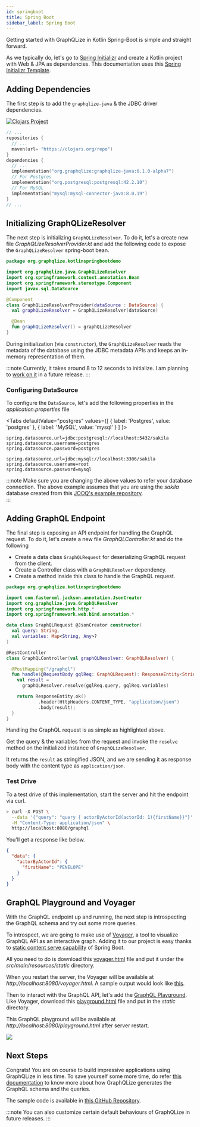 ```yaml
---
id: springboot
title: Spring Boot
sidebar_label: Spring Boot
---
```


Getting started with GraphQLize in Kotlin Spring-Boot is simple and straight forward.

As we typically do, let's go to [Spring Initializr](https://start.spring.io/) and create a Kotlin project with Web & JPA as dependencies. This documentation uses this [Spring Initializr Template](https://start.spring.io/#!type=gradle-project&language=kotlin&platformVersion=2.2.5.RELEASE&packaging=jar&jvmVersion=1.8&groupId=org.graphqlize&artifactId=kotlin-spring-boot-demo&name=kotlin-spring-boot-demo&description=Demo%20project%20for%20Spring%20Boot&packageName=org.graphqlize.kotlin-spring-boot-demo&dependencies=web,data-jpa).

## Adding Dependencies

The first step is to add the `graphqlize-java` & the JDBC driver dependencies.

[![Clojars Project](https://img.shields.io/clojars/v/org.graphqlize/graphqlize-java.svg)](https://clojars.org/org.graphqlize/graphqlize-java)

```kotlin {4,8}
// ...
repositories {
  // ...
  maven(url= "https://clojars.org/repo")
}
dependencies {
  // ...
  implementation("org.graphqlize:graphqlize-java:0.1.0-alpha7")
  // For Postgres
  implementation("org.postgresql:postgresql:42.2.10")
  // For MySQL
  implementation("mysql:mysql-connector-java:8.0.19")
}
// ...
```

## Initializing GraphQLizeResolver

The next step is initializing `GraphQLizeResolver`. To do it, let's a create new file _GraphQLizeResolverProvider.kt_ and add the following code to expose the `GraphQLizeResolver` spring-boot bean.

```kotlin {8,10,12,13}
package org.graphqlize.kotlinspringbootdemo

import org.graphqlize.java.GraphQLizeResolver
import org.springframework.context.annotation.Bean
import org.springframework.stereotype.Component
import javax.sql.DataSource

@Component
class GraphQLizeResolverProvider(dataSource : DataSource) {
  val graphQLizeResolver = GraphQLizeResolver(dataSource)

  @Bean
  fun graphQLizeResolver() = graphQLizeResolver
}
```

During initialization (via `constructor`), the `GraphQLizeResolver` reads the metadata of the database using the JDBC metadata APIs and keeps an in-memory representation of them.

:::note
Currently, it takes around 8 to 12 seconds to initialize. I am planning to [work on it](https://github.com/graphqlize/graphqlize/issues/48) in a future release.
:::


### Configuring DataSource

To configure the `DataSource`, let's add the following properties in the _application.properties_ file


<Tabs
  defaultValue="postgres"
  values={[
    { label: 'Postgres', value: 'postgres' },
    { label: 'MySQL', value: 'mysql' }
  ]
}>
<TabItem value="postgres">

```
spring.datasource.url=jdbc:postgresql://localhost:5432/sakila
spring.datasource.username=postgres
spring.datasource.password=postgres
```

</TabItem>
<TabItem value="mysql">

```
spring.datasource.url=jdbc:mysql://localhost:3306/sakila
spring.datasource.username=root
spring.datasource.password=mysql
```

</TabItem>
</Tabs>

:::note
Make sure you are changing the above values to refer your database connection. The above example assumes that you are using the _sakila_ database created from this [JOOQ's example repository](https://github.com/jOOQ/jOOQ/tree/master/jOOQ-examples/Sakila).  
:::


## Adding GraphQL Endpoint

The final step is exposing an API endpoint for handling the GraphQL request. To do it, let's create a new file _GraphQLController.kt_ and do the following 

* Create a data class `GraphQLRequest` for deserializing GraphQL request from the client.
* Create a Controller class with a `GraphQLResolver` dependency. 
* Create a method inside this class to handle the GraphQL request. 

```kotlin {16,18,19,22,23}
package org.graphqlize.kotlinspringbootdemo

import com.fasterxml.jackson.annotation.JsonCreator
import org.graphqlize.java.GraphQLResolver
import org.springframework.http.*
import org.springframework.web.bind.annotation.*

data class GraphQLRequest @JsonCreator constructor(
  val query: String,
  val variables: Map<String, Any>?
)

@RestController
class GraphQLController(val graphQLResolver: GraphQLResolver) {

  @PostMapping("/graphql")
  fun handle(@RequestBody gqlReq: GraphQLRequest): ResponseEntity<String> {
    val result =
      graphQLResolver.resolve(gqlReq.query, gqlReq.variables)

    return ResponseEntity.ok()
            .header(HttpHeaders.CONTENT_TYPE, "application/json")
            .body(result);
  }
}
```

Handling the GraphQL request is as simple as highlighted above. 

Get the query & the variables from the request and invoke the `resolve` method on the initialized instance of `GraphQLizeResolver`. 

It returns the `result` as stringified JSON, and we are sending it as response body with the content type as `application/json`. 

### Test Drive

To a test drive of this implementation, start the server and hit the endpoint via curl.

```bash
> curl -X POST \
  --data '{"query": "query { actorByActorId(actorId: 1){firstName}}"}' \
  -H "Content-Type: application/json" \
  http://localhost:8080/graphql
```

You'll get a response like below.

```json
{
  "data": {
    "actorByActorId": {
      "firstName": "PENELOPE"
    }
  }
}
```

## GraphQL Playground and Voyager

With the GraphQL endpoint up and running, the next step is introspecting the GraphQL schema and try out some more queries. 

To introspect, we are going to make use of [Voyager](https://github.com/APIs-guru/graphql-voyager), a tool to visualize GraphQL API as an interactive graph. Adding it to our project is easy thanks to [static content serve capability](https://spring.io/blog/2013/12/19/serving-static-web-content-with-spring-boot) of Spring Boot. 

All you need to do is download this [voyager.html](https://github.com/graphqlize/graphqlize-demo/blob/master/kotlin/spring-boot/src/main/resources/static/voyager.html) file and put it under the _src/main/resources/static_ directory. 

When you restart the server, the Voyager will be available at _http://localhost:8080/voyager.html_. A sample output would look like [this](https://www.graphqlize.org/html/sakila-voyager.html).

Then to interact with the GraphQL API, let's add the [GraphQL Playground](https://github.com/prisma-labs/graphql-playground). Like Voyager, download this [playground.html](https://github.com/graphqlize/graphqlize-demo/blob/master/kotlin/spring-boot/src/main/resources/static/playground.html) file and put in the _static_ directory. 

This GraphQL playground will be available at _http://localhost:8080/playground.html_ after server restart. 

![](/img/graphql-playground.png)

## Next Steps

Congrats! You are on course to build impressive applications using GraphQLize in less time. To save yourself some more time, do refer [this documentation](/docs/graphql_schema/types-and-fields) to know more about how GraphQLize generates the GraphQL schema and the queries. 

The sample code is available in [this GitHub Repository](https://github.com/graphqlize/graphqlize-demo/tree/master/kotlin/spring-boot).

:::note
You can also customize certain default behaviours of GraphQLize in future releases.
:::
